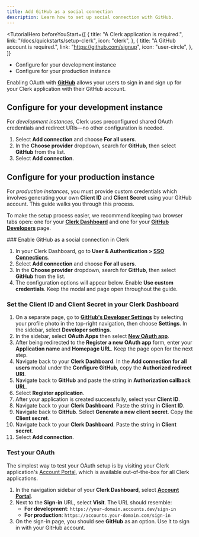 ```yaml
---
title: Add GitHub as a social connection
description: Learn how to set up social connection with GitHub.
---
```


<TutorialHero
  beforeYouStart={[
    {
      title: "A Clerk application is required.",
      link: "/docs/quickstarts/setup-clerk",
      icon: "clerk",
    },
    {
      title: "A GitHub account is required.",
      link: "https://github.com/signup",
      icon: "user-circle",
    },
  ]}
>
  - Configure for your development instance
  - Configure for your production instance
</TutorialHero>

Enabling OAuth with [**GitHub**](https://docs.github.com/en/developers/apps/building-oauth-apps/creating-an-oauth-app) allows your users to sign in and sign up for your Clerk application with their GitHub account.

## Configure for your development instance

For _development instances_, Clerk uses preconfigured shared OAuth credentials and redirect URIs—no other configuration is needed.

1. Select **Add connection** and choose **For all users**.
1. In the **Choose provider** dropdown, search for **GitHub**, then select **GitHub** from the list.
1. Select **Add connection**.

## Configure for your production instance

For _production instances_, you must provide custom credentials which involves generating your own **Client ID** and **Client Secret** using your GitHub account. This guide walks you through this process.

To make the setup process easier, we recommend keeping two browser tabs open: one for your [**Clerk Dashboard**](https://dashboard.clerk.com/last-active?path=user-authentication/sso-connections) and one for your [**GitHub Developers**](https://GitHub.com/developers/applications) page.

<Steps>
  ### Enable GitHub as a social connection in Clerk

  1. In your Clerk Dashboard, go to **User & Authentication > [SSO Connections](https://dashboard.clerk.com/last-active?path=user-authentication/sso-connections)**.
  1. Select **Add connection** and choose **For all users**.
  1. In the **Choose provider** dropdown, search for **GitHub**, then select **GitHub** from the list.
  1. The configuration options will appear below. Enable **Use custom credentials**. Keep the modal and page open throughout the guide.

  ### Set the Client ID and Client Secret in your Clerk Dashboard

  1. On a separate page, go to [**GitHub's Developer Settings**](https://github.com/settings/apps) by selecting your profile photo in the top-right navigation, then choose **Settings**. In the sidebar, select **Developer settings**.
  1. In the sidebar, select **OAuth Apps** then select [**New OAuth app**](https://github.com/settings/applications/new).
  1. After being redirected to the **Register a new OAuth app** form, enter your **Application name** and **Homepage URL**. Keep the page open for the next step.
  1. Navigate back to your **Clerk Dashboard**. In the **Add connection for all users** modal under the **Configure GitHub**, copy the **Authorized redirect URI**.
  1. Navigate back to **GitHub** and paste the string in **Authorization callback URL**.
  1. Select **Register application**.
  1. After your application is created successfully, select your **Client ID**.
  1. Navigate back to your **Clerk Dashboard**. Paste the string in **Client ID**.
  1. Navigate back to **GitHub**. Select **Generate a new client secret**. Copy the **Client secret**.
  1. Navigate back to your **Clerk Dashboard**. Paste the string in **Client secret**.
  1. Select **Add connection**.

  ### Test your OAuth

  The simplest way to test your OAuth setup is by visiting your Clerk application's [Account Portal](/docs/customization/account-portal/overview), which is available out-of-the-box for all Clerk applications.

  1. In the navigation sidebar of your **Clerk Dashboard**, select [**Account Portal**](https://dashboard.clerk.com/last-active?path=account-portal).
  1. Next to the **Sign-in** URL, select **Visit**. The URL should resemble:
     - **For development**: `https://your-domain.accounts.dev/sign-in`
     - **For production**: `https://accounts.your-domain.com/sign-in`
  1. On the sign-in page, you should see **GitHub** as an option. Use it to sign in with your GitHub account.
</Steps>
